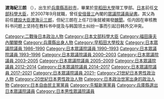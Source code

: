{{Infobox Officeholder
| name  = 渡海 紀三朗
| original_name = 
| native_name_lang = 
| image = Kisaburō Tokai.jpg
| imagesize = 
| country = {{JPN}}
| office = {{JPN}}第9任[[文部科学大臣|文部科学大臣]]
| term_start = 2007年9月26日
| term_end = 2008年8月2日
| primeminister = [[福田康夫|福田康夫]]
| predecessor = [[伊吹文明|伊吹文明]]
| successor = [[鈴木恒夫|鈴木恒夫]]
| office2 = {{JPN}}[[眾議院_(日本)|眾議院]]議員
|term_start2  = 2012年12月18日
|term_end2   = 
|predecessor2 = {{link-ja|岡田康裕|岡田康裕}}
|successor2  = 
|constituency2= [[兵庫縣第10區|兵庫縣第10區]]
|term_start3  = 2000年6月26日
|term_end3   = 2009年7月21日
|predecessor3 = {{link-ja|鹽田晋|塩田晋}}
|successor3  = {{link-ja|岡田康裕|岡田康裕}}
|constituency3= [[兵庫縣第10區|兵庫縣第10區]]
|term_start4  = 1986年6月3日
|term_end4   = 1996年9月27日
|predecessor4 = 
|successor4  = 選區廢除
|constituency4= {{link-ja|兵庫縣第3區 (中選舉區)|兵庫県第3区 (中選挙区)|兵庫縣第3區}}
|birth_date = {{birth date and age|1948|2|11}}
|birth_place = {{JPN}}[[兵庫縣|兵庫縣]][[印南郡|印南郡]][[曾根町|曾根町]]（現[[高砂市|高砂市]]）
|native_place = 
|parents = [[渡海元三郎|渡海元三郎]]（父）
|relatives = 
|spouse = 
|party = （[[自由民主党_(日本)|自由民主党]]→）<br />（[[先驅新党|先驅新党]]→）<br />[[自由民主黨_(日本)|自由民主黨]]
|alma_mater   = [[早稻田大學|早稻田大學]]理工学部
|website      = [http://www.kisaburo.net/wp/ 官方網站]
}}
{{Japanese
|japanese=渡海紀三朗
|kana=とかい きさぶろう
|romaji=Tokai Kisaburo}}
'''渡海紀三朗''' （{{bd|1948年|2月11日|||Tokai Kisaburō}}），出生於[[兵庫縣|兵庫縣]][[高砂市|高砂市]]，畢業於[[早稻田大學|早稻田大學]]理工學部。[[日本|日本]]前任[[文部科學大臣|文部科學大臣]]，於2007年9月就職，曾任[[安倍晉三|安倍晉三]]內閣的[[眾議院議員祕書|眾議院議員祕書]]{{Fact|time=2007-10-01T04:03:56Z}}。其父為前任[[建設大臣|建設大臣]][[渡海元三郎|渡海元三郎]]，但紀三朗在上任7日後就被揭發[[醜聞|醜聞]]。任内因在审核教科书问题上坚持在教科书中提及与韩国领土纠纷一事而引起日韩外交冲突。
{{文部科學大臣}}
{{福田康夫內閣}}
{{Authority control}}

{{DEFAULTSORT:Tokai Kisaburō}}
[[Category:二戰後日本政治人物|Category:二戰後日本政治人物]]
[[Category:日本文部科學大臣|Category:日本文部科學大臣]]
[[Category:福田康夫內閣閣僚|Category:福田康夫內閣閣僚]]
[[Category:兵庫縣出身人物|Category:兵庫縣出身人物]]
[[Category:早稻田大學校友|Category:早稻田大學校友]]
[[Category:日本眾議院議員_1986–1990|Category:日本眾議院議員 1986–1990]]
[[Category:日本眾議院議員_1990–1993|Category:日本眾議院議員 1990–1993]]
[[Category:日本眾議院議員_1993–1996|Category:日本眾議院議員 1993–1996]]
[[Category:日本眾議院議員_2000–2003|Category:日本眾議院議員 2000–2003]]
[[Category:日本眾議院議員_2003–2005|Category:日本眾議院議員 2003–2005]]
[[Category:日本眾議院議員_2005–2009|Category:日本眾議院議員 2005–2009]]
[[Category:日本眾議院議員_2012–2014|Category:日本眾議院議員 2012–2014]]
[[Category:日本眾議院議員_2014–2017|Category:日本眾議院議員 2014–2017]]
[[Category:日本眾議院議員_2017–2021|Category:日本眾議院議員 2017–2021]]
[[Category:日本眾議院議員_2021–|Category:日本眾議院議員 2021–]]
[[Category:21世紀日本男性政治人物|Category:21世紀日本男性政治人物]]
[[Category:20世紀日本男性政治人物|Category:20世紀日本男性政治人物]]
[[Category:日本政治世家出身的政治人物|Category:日本政治世家出身的政治人物]]
[[Category:日本自由民主黨黨員|Category:日本自由民主黨黨員]]
[[Category:先驅新黨黨員|Category:先驅新黨黨員]]
[[Category:兵庫縣選出日本眾議院議員|Category:兵庫縣選出日本眾議院議員]]
[[Category:日本男性眾議院議員|Category:日本男性眾議院議員]]